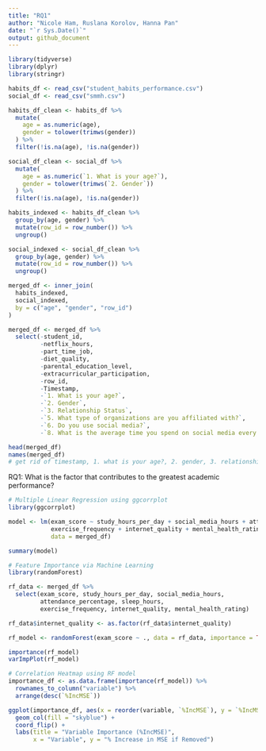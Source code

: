 ```yaml
---
title: "RQ1"
author: "Nicole Ham, Ruslana Korolov, Hanna Pan"
date: "`r Sys.Date()`"
output: github_document
---
```

```r
library(tidyverse)
library(dplyr)
library(stringr)
```

```r
habits_df <- read_csv("student_habits_performance.csv")
social_df <- read_csv("smmh.csv")

habits_df_clean <- habits_df %>%
  mutate(
    age = as.numeric(age),
    gender = tolower(trimws(gender))
  ) %>%
  filter(!is.na(age), !is.na(gender))

social_df_clean <- social_df %>%
  mutate(
    age = as.numeric(`1. What is your age?`),
    gender = tolower(trimws(`2. Gender`))
  ) %>%
  filter(!is.na(age), !is.na(gender))

habits_indexed <- habits_df_clean %>%
  group_by(age, gender) %>%
  mutate(row_id = row_number()) %>%
  ungroup()

social_indexed <- social_df_clean %>%
  group_by(age, gender) %>%
  mutate(row_id = row_number()) %>%
  ungroup()

merged_df <- inner_join(
  habits_indexed,
  social_indexed,
  by = c("age", "gender", "row_id")
)

merged_df <- merged_df %>%
  select(-student_id, 
         -netflix_hours,
         -part_time_job,
         -diet_quality,
         -parental_education_level,
         -extracurricular_participation,
         -row_id,
         -Timestamp, 
         -`1. What is your age?`,
         -`2. Gender`,
         -`3. Relationship Status`,
         -`5. What type of organizations are you affiliated with?`,
         -`6. Do you use social media?`,
         -`8. What is the average time you spend on social media every day?`)
```


```r
head(merged_df)
names(merged_df)
# get rid of timestamp, 1. what is your age?, 2. gender, 3. relationship status, # parental education level, 8. how many hours u spend on social media, social_media_hours_num, 5. affiliated orgs, 6. do u use social media,
```
RQ1: What is the factor that contributes to the greatest academic performance?

```r
# Multiple Linear Regression using ggcorrplot
library(ggcorrplot)

model <- lm(exam_score ~ study_hours_per_day + social_media_hours + attendance_percentage + sleep_hours +
            exercise_frequency + internet_quality + mental_health_rating,
            data = merged_df)

summary(model)
```

```r
# Feature Importance via Machine Learning
library(randomForest)

rf_data <- merged_df %>%
  select(exam_score, study_hours_per_day, social_media_hours,
         attendance_percentage, sleep_hours,
         exercise_frequency, internet_quality, mental_health_rating)

rf_data$internet_quality <- as.factor(rf_data$internet_quality)

rf_model <- randomForest(exam_score ~ ., data = rf_data, importance = TRUE)

importance(rf_model)
varImpPlot(rf_model)
```

```r
# Correlation Heatmap using RF model
importance_df <- as.data.frame(importance(rf_model)) %>%
  rownames_to_column("variable") %>%
  arrange(desc(`%IncMSE`))

ggplot(importance_df, aes(x = reorder(variable, `%IncMSE`), y = `%IncMSE`)) +
  geom_col(fill = "skyblue") +
  coord_flip() +
  labs(title = "Variable Importance (%IncMSE)",
       x = "Variable", y = "% Increase in MSE if Removed")

```